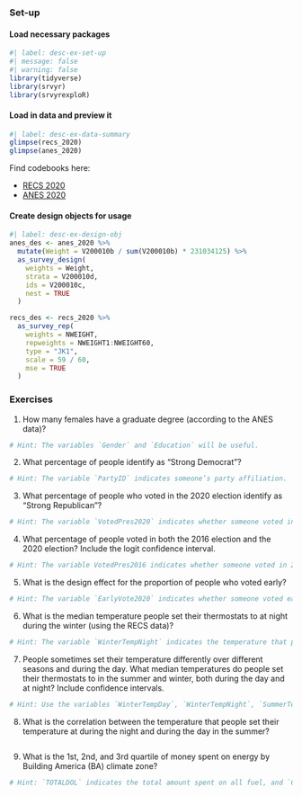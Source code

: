 ### Set-up

#### Load necessary packages

```r
#| label: desc-ex-set-up
#| message: false
#| warning: false
library(tidyverse)
library(srvyr)
library(srvyrexploR)
```

#### Load in data and preview it

```r
#| label: desc-ex-data-summary
glimpse(recs_2020)
glimpse(anes_2020)
```

Find codebooks here:

  - [RECS 2020](https://tidy-survey-r.github.io/tidy-survey-book/recs-cb.html)
  - [ANES 2020](https://tidy-survey-r.github.io/tidy-survey-book/anes-cb.html)

#### Create design objects for usage

```r
#| label: desc-ex-design-obj
anes_des <- anes_2020 %>%
  mutate(Weight = V200010b / sum(V200010b) * 231034125) %>%
  as_survey_design(
    weights = Weight,
    strata = V200010d,
    ids = V200010c,
    nest = TRUE
  )

recs_des <- recs_2020 %>%
  as_survey_rep(
    weights = NWEIGHT,
    repweights = NWEIGHT1:NWEIGHT60,
    type = "JK1",
    scale = 59 / 60,
    mse = TRUE
  )
```

### Exercises

1. How many females have a graduate degree (according to the ANES data)?

```r
# Hint: The variables `Gender` and `Education` will be useful.
```

2. What percentage of people identify as “Strong Democrat”? 

```r
# Hint: The variable `PartyID` indicates someone’s party affiliation.
```

3. What percentage of people who voted in the 2020 election identify as “Strong Republican”? 

```r
# Hint: The variable `VotedPres2020` indicates whether someone voted in 2020.
```

4. What percentage of people voted in both the 2016 election and the 2020 election? Include the logit confidence interval. 

```r
# Hint: The variable VotedPres2016 indicates whether someone voted in 2016.
```

5. What is the design effect for the proportion of people who voted early? 

```r
# Hint: The variable `EarlyVote2020` indicates whether someone voted early in 2020.
```

6. What is the median temperature people set their thermostats to at night during the winter (using the RECS data)?

```r
# Hint: The variable `WinterTempNight` indicates the temperature that people set their thermostat to in the winter at night.
```

7. People sometimes set their temperature differently over different seasons and during the day. What median temperatures do people set their thermostats to in the summer and winter, both during the day and at night? Include confidence intervals.

```r
# Hint: Use the variables `WinterTempDay`, `WinterTempNight`, `SummerTempDay`, and `SummerTempNight.`
```

8. What is the correlation between the temperature that people set their temperature at during the night and during the day in the summer?

```r

```

9. What is the 1st, 2nd, and 3rd quartile of money spent on energy by Building America (BA) climate zone?

```r
# Hint: `TOTALDOL` indicates the total amount spent on all fuel, and `ClimateRegion_BA` indicates the BA climate zones.
```